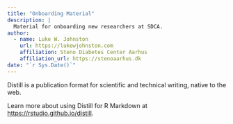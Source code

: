 ```yaml
---
title: "Onboarding Material"
description: |
  Material for onboarding new researchers at SDCA.
author:
  - name: Luke W. Johnston
    url: https://lukewjohnston.com
    affiliation: Steno Diabetes Center Aarhus
    affiliation_url: https://stenoaarhus.dk
date: "`r Sys.Date()`"
---
```


Distill is a publication format for scientific and technical writing, native to the web. 

Learn more about using Distill for R Markdown at <https://rstudio.github.io/distill>.





